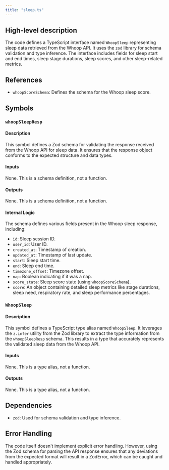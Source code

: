 ```yaml
---
title: "sleep.ts"
---
```


## High-level description
The code defines a TypeScript interface named `WhoopSleep` representing sleep data retrieved from the Whoop API. It uses the `zod` library for schema validation and type inference. The interface includes fields for sleep start and end times, sleep stage durations, sleep scores, and other sleep-related metrics.

## References
- `whoopScoreSchema`: Defines the schema for the Whoop sleep score.

## Symbols

### `whoopSleepResp`
#### Description
This symbol defines a Zod schema for validating the response received from the Whoop API for sleep data. It ensures that the response object conforms to the expected structure and data types.

#### Inputs
None. This is a schema definition, not a function.

#### Outputs
None. This is a schema definition, not a function.

#### Internal Logic
The schema defines various fields present in the Whoop sleep response, including:
- `id`: Sleep session ID.
- `user_id`: User ID.
- `created_at`: Timestamp of creation.
- `updated_at`: Timestamp of last update.
- `start`: Sleep start time.
- `end`: Sleep end time.
- `timezone_offset`: Timezone offset.
- `nap`: Boolean indicating if it was a nap.
- `score_state`: Sleep score state (using `whoopScoreSchema`).
- `score`: An object containing detailed sleep metrics like stage durations, sleep need, respiratory rate, and sleep performance percentages.

### `WhoopSleep`
#### Description
This symbol defines a TypeScript type alias named `WhoopSleep`. It leverages the `z.infer` utility from the Zod library to extract the type information from the `whoopSleepResp` schema. This results in a type that accurately represents the validated sleep data from the Whoop API.

#### Inputs
None. This is a type alias, not a function.

#### Outputs
None. This is a type alias, not a function.

## Dependencies
- `zod`: Used for schema validation and type inference.

## Error Handling
The code itself doesn't implement explicit error handling. However, using the Zod schema for parsing the API response ensures that any deviations from the expected format will result in a ZodError, which can be caught and handled appropriately.
